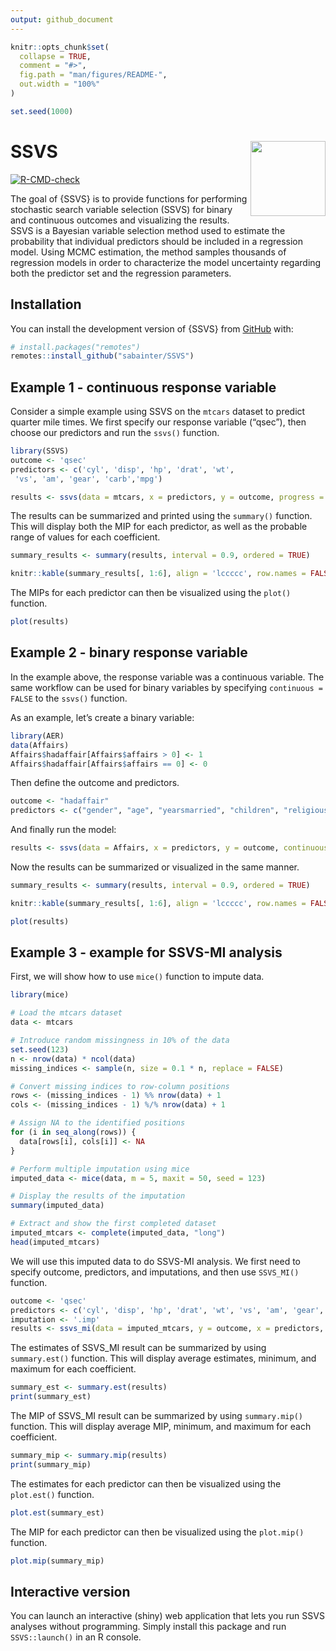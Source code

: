 ```yaml
---
output: github_document
---
```


<!-- README.md is generated from README.Rmd. Please edit that file -->

```r
knitr::opts_chunk$set(
  collapse = TRUE,
  comment = "#>",
  fig.path = "man/figures/README-",
  out.width = "100%"
)

set.seed(1000)
```

# SSVS <img src="man/figures/logo.png" align="right" width="120" />

<!-- badges: start -->
[![R-CMD-check](https://github.com/sabainter/SSVS/workflows/R-CMD-check/badge.svg)](https://github.com/sabainter/SSVS/actions)
<!-- badges: end -->

The goal of {SSVS} is to provide functions for performing stochastic search variable selection (SSVS) 
for binary and continuous outcomes and visualizing the results. 
SSVS is a Bayesian variable selection method used to estimate the probability 
that individual predictors should be included in a regression model. 
Using MCMC estimation, the method samples thousands of regression models 
in order to characterize the model uncertainty regarding both the predictor 
set and the regression parameters.

## Installation

You can install the development version of {SSVS} from [GitHub](https://github.com/) with:

``` r
# install.packages("remotes")
remotes::install_github("sabainter/SSVS")
```
## Example 1 - continuous response variable 

Consider a simple example using SSVS on the `mtcars` dataset to predict quarter mile times. We first specify
our response variable ("qsec"), then choose our predictors and run the `ssvs()` function.

```r
library(SSVS)
outcome <- 'qsec'
predictors <- c('cyl', 'disp', 'hp', 'drat', 'wt',
 'vs', 'am', 'gear', 'carb','mpg')

results <- ssvs(data = mtcars, x = predictors, y = outcome, progress = FALSE)
```


The results can be summarized and printed using the `summary()` function. This will display both the MIP
for each predictor, as well as the probable range of values for each coefficient.

```r
summary_results <- summary(results, interval = 0.9, ordered = TRUE)
```


```r
knitr::kable(summary_results[, 1:6], align = 'lccccc', row.names = FALSE)
```

The MIPs for each predictor can then be visualized using the `plot()` function.

```r
plot(results)
```

## Example 2 - binary response variable 

In the example above, the response variable was a continuous variable. The same workflow can be used for binary variables by specifying `continuous = FALSE` to the `ssvs()` function.

As an example, let's create a binary variable:

```r
library(AER)
data(Affairs)
Affairs$hadaffair[Affairs$affairs > 0] <- 1
Affairs$hadaffair[Affairs$affairs == 0] <- 0
```

Then define the outcome and predictors.

```r
outcome <- "hadaffair"
predictors <- c("gender", "age", "yearsmarried", "children", "religiousness", "education", "occupation", "rating")
```

And finally run the model:

```r
results <- ssvs(data = Affairs, x = predictors, y = outcome, continuous = FALSE, progress = FALSE)
```

Now the results can be summarized or visualized in the same manner.

```r
summary_results <- summary(results, interval = 0.9, ordered = TRUE)
```

```r
knitr::kable(summary_results[, 1:6], align = 'lccccc', row.names = FALSE)
```

```r
plot(results)
```


## Example 3 - example for SSVS-MI analysis

First, we will show how to use `mice()` function to impute data.
```r
library(mice)

# Load the mtcars dataset
data <- mtcars

# Introduce random missingness in 10% of the data
set.seed(123)  
n <- nrow(data) * ncol(data)
missing_indices <- sample(n, size = 0.1 * n, replace = FALSE)

# Convert missing indices to row-column positions
rows <- (missing_indices - 1) %% nrow(data) + 1
cols <- (missing_indices - 1) %/% nrow(data) + 1

# Assign NA to the identified positions
for (i in seq_along(rows)) {
  data[rows[i], cols[i]] <- NA
}

# Perform multiple imputation using mice
imputed_data <- mice(data, m = 5, maxit = 50, seed = 123)

# Display the results of the imputation
summary(imputed_data)

# Extract and show the first completed dataset
imputed_mtcars <- complete(imputed_data, "long")
head(imputed_mtcars)

```


We will use this imputed data to do SSVS-MI analysis. We first need to specify outcome, predictors, and imputations, and then use `SSVS_MI()` function.

```r
outcome <- 'qsec'
predictors <- c('cyl', 'disp', 'hp', 'drat', 'wt', 'vs', 'am', 'gear', 'carb','mpg')
imputation <- '.imp'
results <- ssvs_mi(data = imputed_mtcars, y = outcome, x = predictors, imp = imputation)
```


The estimates of SSVS_MI result can be summarized by using `summary.est()` function. This will display average estimates, minimum, and maximum for each coefficient.
```r
summary_est <- summary.est(results)
print(summary_est)
```

The MIP of SSVS_MI result can be summarized by using `summary.mip()` function. This will display average MIP, minimum, and maximum for each coefficient.
```r
summary_mip <- summary.mip(results)
print(summary_mip)
```


The estimates for each predictor can then be visualized using the `plot.est()` function.
```r
plot.est(summary_est)
```

The MIP for each predictor can then be visualized using the `plot.mip()` function.
```r
plot.mip(summary_mip)
```


## Interactive version

You can launch an interactive (shiny) web application that lets you run SSVS analyses without programming. Simply install this package and run `SSVS::launch()` in an R console.
